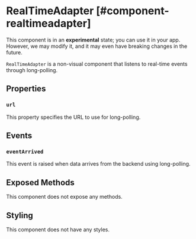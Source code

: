 
# RealTimeAdapter [#component-realtimeadapter]

<Callout type="warning" emoji="📔">This component is in an **experimental** state; you can use it in your app. However, we may modify it, and it may even have breaking changes in the future.</Callout>

`RealTimeAdapter` is a non-visual component that listens to real-time events through long-polling.

## Properties

### `url`

This property specifies the URL to use for long-polling.

## Events

### `eventArrived`

This event is raised when data arrives from the backend using long-polling.

## Exposed Methods

This component does not expose any methods.

## Styling

This component does not have any styles.
